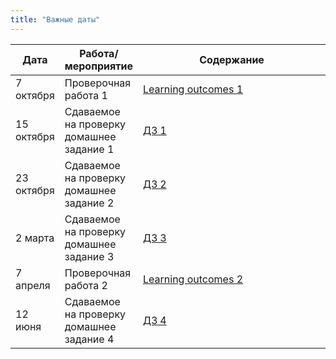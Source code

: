 ```yaml
---
title: "Важные даты"
---
```


Дата | Работа/мероприятие  | Содержание
-------- | -------- | --------------------------------------------------------
7 октября | Проверочная работа 1 | <a href="css_reg_LO1.pdf" title=>Learning outcomes 1</a>
15 октября | Сдаваемое на проверку домашнее задание 1 | <a href="css_reg_hw1_submission.pdf" title=>ДЗ 1</a>
23 октября | Сдаваемое на проверку домашнее задание 2 | <a href="css_reg_hw2_submission.pdf" title=>ДЗ 2</a>
2 марта | Сдаваемое на проверку домашнее задание 3 | <a href="reg_hw3.pdf" title=>ДЗ 3</a>
7 апреля | Проверочная работа 2 | <a href="css_reg_LO2.pdf" title=>Learning outcomes 2</a>
12 июня | Сдаваемое на проверку домашнее задание 4 | <a href="css_reg_hw4_2025.pdf" title=>ДЗ 4</a>




